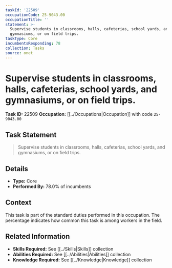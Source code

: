 ```yaml
---
taskId: '22509'
occupationCode: 25-9043.00
occupationTitle: ''
statement: >-
  Supervise students in classrooms, halls, cafeterias, school yards, and
  gymnasiums, or on field trips.
taskType: Core
incumbentsResponding: 78
collection: Tasks
source: onet
---
```

# Supervise students in classrooms, halls, cafeterias, school yards, and gymnasiums, or on field trips.

**Task ID:** 22509
**Occupation:** [[../Occupations|Occupation]] with code `25-9043.00`

## Task Statement

> Supervise students in classrooms, halls, cafeterias, school yards, and gymnasiums, or on field trips.

## Details

- **Type:** Core
- **Performed By:** 78.0% of incumbents

## Context

This task is part of the standard duties performed in this occupation. The percentage indicates how common this task is among workers in the field.

## Related Information

- **Skills Required:** See [[../Skills|Skills]] collection
- **Abilities Required:** See [[../Abilities|Abilities]] collection
- **Knowledge Required:** See [[../Knowledge|Knowledge]] collection
